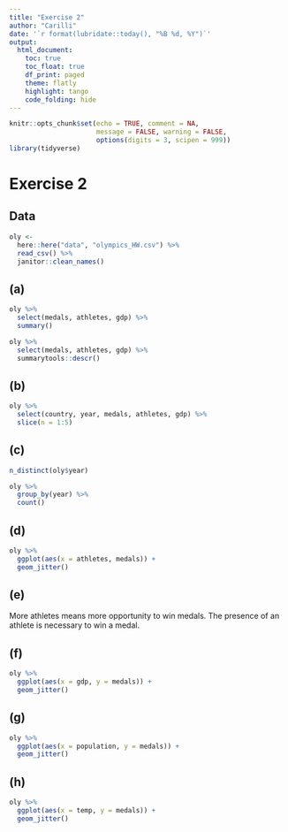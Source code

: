 ```yaml
---
title: "Exercise 2"
author: "Carilli"
date: '`r format(lubridate::today(), "%B %d, %Y")`'
output: 
  html_document:
    toc: true
    toc_float: true
    df_print: paged
    theme: flatly
    highlight: tango
    code_folding: hide
---
```


```r
knitr::opts_chunk$set(echo = TRUE, comment = NA,
                      message = FALSE, warning = FALSE,
                      options(digits = 3, scipen = 999))
library(tidyverse)
```

# Exercise 2 {.tabset}

## Data 

```r
oly <- 
  here::here("data", "olympics_HW.csv") %>% 
  read_csv() %>% 
  janitor::clean_names()
```

## (a)

```r

oly %>% 
  select(medals, athletes, gdp) %>% 
  summary()

oly %>% 
  select(medals, athletes, gdp) %>% 
  summarytools::descr()
```

## (b)

```r

oly %>% 
  select(country, year, medals, athletes, gdp) %>% 
  slice(n = 1:5)

```

## (c)

```r
n_distinct(oly$year)

oly %>% 
  group_by(year) %>% 
  count()
```

## (d)

```r
oly %>% 
  ggplot(aes(x = athletes, medals)) + 
  geom_jitter()
```

## (e)

More athletes means more opportunity to win medals. The presence of an athlete is necessary to win a medal.

## (f) 

```r
oly %>% 
  ggplot(aes(x = gdp, y = medals)) +
  geom_jitter()
```

## (g)

```r
oly %>% 
  ggplot(aes(x = population, y = medals)) + 
  geom_jitter()
```

## (h)

```r

oly %>% 
  ggplot(aes(x = temp, y = medals)) + 
  geom_jitter()

```

